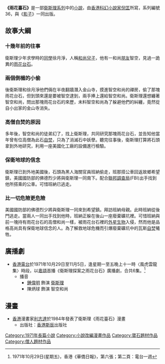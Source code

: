 '''《雨花臺石》'''是一部[[衛斯理系列|衛斯理系列]]中的[[小說|小說]]，由[[香港|香港]][[科幻小說家|科幻小說家]][[倪匡|倪匡]]所寫，系列編號36，與《[[影子_(小說)|影子]]》一同出版。

==故事大綱==
===十幾年前的往事===
衛斯理少年求學時的[[同學|同學]]徐月淨，人稱[[和尚|和尚]][[兒子|兒子]]，他有一和尚[[朋友|朋友]]智空，見過一詭異的[[雨花台石|雨花台石]]。
===兩個倒楣的小偷===
後衛斯理和徐月淨他們倆在半夜翻牆潛入金山寺，摸進智空和尚的禪房，偷了那塊雨花台石，但到頭來還是要被智空逮到，兩手捧上還給智空和尚。衛斯理還想纏著智空和尚，問出那塊雨花台石的來歷，未料智空和尚為了躲避他們的糾纏，竟然從自小出家的金山寺消失。

===高僧自焚的原因===
多年後，智空和尚的徒弟幻了，找上衛斯理，共同研究那塊雨花台石，並告知他當年曾有位高僧為此石[[自焚|自焚]]，只為了消滅石中妖孽。聽完往事後，衛斯理打算將石頭拿到外地研究，利用一座美國化工廠的設備進行檢驗。

===保衛地球的信念===
衛斯理已到外地美國後，石頭為黑人海關官員班納偷走，班那搭公車回返故鄉希望鎮，美國國防部的佛德烈少將與衛斯理一同南下。配合[[聯邦調查局|聯邦調查局]](FBI)出手找到他所搭乘的公車。可惜班納已逃走。

===比一切危險更危險===
美國國防部的佛德烈少將與衛斯理一同來到希望鎮。拜訪班納母親。此時班納從後門逃走。當兩人一同出手找到他時，班納正躲在後山一座廢棄礦坑裡。可惜班納與前一塊持有雨花台石的高僧和尚一樣，被雨花台石裡的[[外星生物|外星生物]]入侵，然而他是品格高尚具有保衛地球信念的人。為了解救地球危機而引爆廢棄礦坑中的瓦斯[[自焚|自焚]]犧牲。

== 廣播劇 ==
*[[香港電台|香港電台]]於1971年10月29日至11月5日，逢星期一至五晚上十一時〈風虎雲龍集〉時段，以[[粵語|粵語]]首播《衛斯理探案之雨花台石》廣播劇，合共6集。<ref>1971年10月29日(星期五)，香港《華僑日報》，第六張；第二頁：電台一週</ref>
**播音
***[[鍾偉明|鍾偉明]] 飾演 [[衛斯理|衛斯理]] 
***陳炳球 飾演 智空和尚
== 漫畫 ==
*[[香港|香港]]漫畫家[[利志達|利志達]]於1984年發表了衛斯理《雨花臺石》漫畫
**出版社：[[香港|香港]][[斯辰|斯辰]]出版社

{{s-start}}
{{s-bef | before=035 [[魔磁|魔磁]]}}
{{s-ttl | title=衛斯理系列（按編號） | years=036 [[影子_(小說)|影子]]、'''雨花臺石'''}}
{{s-aft | after=037 [[頭髮_(小說)|頭髮]]}}
{{s-bef | before=[[聚寶盆_(小說)|聚寶盆]]}}
{{s-ttl | title=衛斯理系列（按連載時序） | years=1971年2月5日至1971年3月23日 }}
{{s-aft | after=[[魔磁|魔磁]]}}
{{end box}}

{{衛斯理系列}}

{{Novel-stub}}

[[Category:1971年長篇小說|Category:1971年長篇小說]]
[[Category:小說改編漫畫作品|Category:小說改編漫畫作品]]
[[Category:寶石題材作品|Category:寶石題材作品]]
[[Category:僧人題材作品|Category:僧人題材作品]]